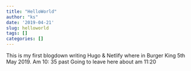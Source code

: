 ```yaml
---
title: "HelloWorld"
author: "ks"
date: '2019-04-21'
slug: helloworld
tags: []
categories: []
---
```

This is my first blogdown writing
Hugo & Netlify
where in Burger King 5th May 2019.
Am 10: 35 past
Going to leave here about am 11:20
